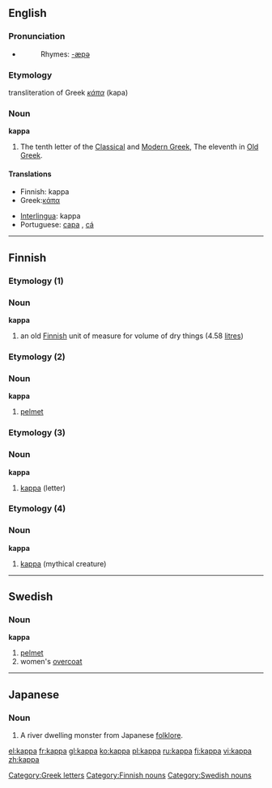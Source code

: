{{letter_disp2|iota|[[image:Greek_uc_kappa.png|39px]][[image:Greek_lc_kappa1.png|28px]][[image:Greek_lc_kappa2.png|24px]] |lambda|κάπα|Κ|κ}}
==English==

===Pronunciation===
*{{audio|en-us-kappa.ogg|Audio (US)}}
*:Rhymes: [[Rhymes:English:-æpə|-æpə]]

===Etymology===
transliteration of Greek ''[[κάπα]]'' (kapa)

===Noun===
'''kappa'''

# The tenth letter of the [[w:Classical Greek|Classical]] and [[w:Modern Greek|Modern Greek]], The eleventh in [[w:Old Greek|Old Greek]].

====Translations====
{{top}}
*Finnish: kappa
*Greek:[[κάπα]] {{n}}
{{mid}}
*[[Interlingua]]: kappa
*Portuguese: [[capa]] {{m}}, [[cá]] {{m}}
{{bottom}}

----

==Finnish==
===Etymology (1)===
===Noun===
'''kappa'''

#an old [[Finnish]] unit of measure for volume of dry things (4.58 [[litre]]s)

===Etymology (2)===
===Noun===
'''kappa'''

#[[pelmet]]

===Etymology (3)===
===Noun===
'''kappa'''

#[[#English|kappa]] (letter)

===Etymology (4)===
===Noun===
'''kappa'''

#[[#English|kappa]] (mythical creature)

----

==Swedish==

===Noun===
{{sv-noun-reg-or|kapp}}
'''kappa'''

#[[pelmet]]
#women's [[overcoat]]

----

==Japanese==
{{wikipedia|kappa (mythical creature)}}

===Noun===
{{ja-noun|r|hira=かっぱ}}

# A river dwelling monster from Japanese [[folklore]].

[[Category:Greek letters]]
[[Category:Finnish nouns]]
[[Category:Swedish nouns]]

[[el:kappa]]
[[fr:kappa]]
[[gl:kappa]]
[[ko:kappa]]
[[pl:kappa]]
[[ru:kappa]]
[[fi:kappa]]
[[vi:kappa]]
[[zh:kappa]]